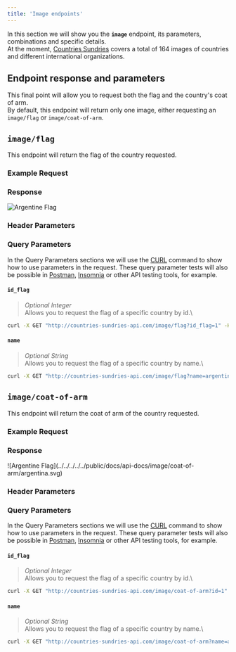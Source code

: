 ```yaml
---
title: 'Image endpoints'
---
```





In this section we will show you the **`image`** endpoint, its parameters, combinations and specific details.\
At the moment, [Countries Sundries](http://countries-sundries-api.com/) covers a total of 164 images of countries and different international organizations.

## Endpoint response and parameters

This final point will allow you to request both the flag and the country's coat of arm.\
By default, this endpoint will return only one image, either requesting an `image/flag` or `image/coat-of-arm`.



## `image/flag`
This endpoint will return the flag of the country requested.

### Example Request

<ExampleCodeImageFlag />

### Response
![Argentine Flag](../../../../../public/docs/api-docs/image/flag/argentina.svg)

### Header Parameters
<GlobalHeaderNote />

### Query Parameters
In the Query Parameters sections we will use the [CURL](https://curl.se/) command to show how to use parameters in the request. These query parameter tests will also be possible in [Postman](https://www.postman.com/), [Insomnia](https://insomnia.rest/) or other API testing tools, for example.

#### `id_flag`
>_Optional Integer_\
Allows you to request the flag of a specific country by id.\
```bash
curl -X GET "http://countries-sundries-api.com/image/flag?id_flag=1" -H "x-countries_sundries_api-key: YOUR_API_KEY" -H "x-api-version: 1"
```

#### `name`
>_Optional String_\
Allows you to request the flag of a specific country by name.\
```bash
curl -X GET "http://countries-sundries-api.com/image/flag?name=argentina" -H "x-countries_sundries_api-key: YOUR_API_KEY" -H "x-api-version: 1"
```



## `image/coat-of-arm`
This endpoint will return the coat of arm of the country requested.

### Example Request

<ExampleCodeImageCoatOfArm />

### Response
<div style="display: flex; justify-content: center; align-items: center;">
  ![Argentine Flag](../../../../../public/docs/api-docs/image/coat-of-arm/argentina.svg)
</div>

### Header Parameters
<GlobalHeaderNote />

### Query Parameters
In the Query Parameters sections we will use the [CURL](https://curl.se/) command to show how to use parameters in the request. These query parameter tests will also be possible in [Postman](https://www.postman.com/), [Insomnia](https://insomnia.rest/) or other API testing tools, for example.

#### `id_flag`
>_Optional Integer_\
Allows you to request the flag of a specific country by id.\
```bash
curl -X GET "http://countries-sundries-api.com/image/coat-of-arm?id=1" -H "x-countries_sundries_api-key: YOUR_API_KEY" -H "x-api-version: 1"
```

#### `name`
>_Optional String_\
Allows you to request the flag of a specific country by name.\
```bash
curl -X GET "http://countries-sundries-api.com/image/coat-of-arm?name=argentina" -H "x-countries_sundries_api-key: YOUR_API_KEY" -H "x-api-version: 1"
```